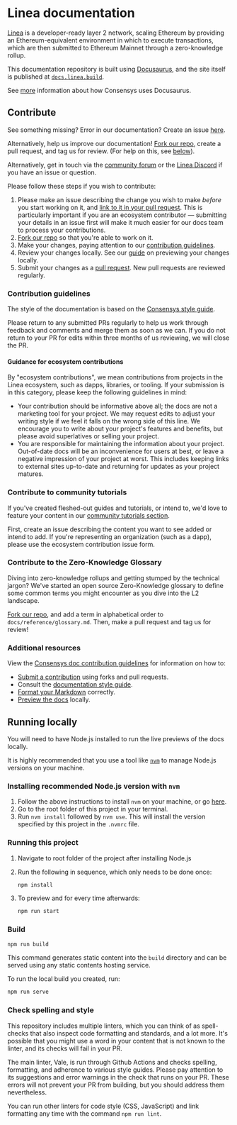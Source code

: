 # Linea documentation

[Linea](https://linea.build/) is a developer-ready layer 2 network, scaling Ethereum by providing
an Ethereum-equivalent environment in which to execute transactions, which are then submitted to
Ethereum Mainnet through a zero-knowledge rollup.

This documentation repository is built using [Docusaurus](https://docusaurus.io/), and the site
itself is published at [`docs.linea.build`](https://docs.linea.build/).

See [more](https://docs-template.consensys.net/) information about how Consensys uses Docusaurus.

## Contribute

See something missing? Error in our documentation? Create an issue [here](https://github.com/Consensys/doc.linea/issues).

Alternatively, help us improve our documentation! [Fork our repo](https://github.com/ConsenSys/doc.linea/fork),
create a pull request, and tag us for review. (For help on this, see [below](#how-to-submit-a-suggestion-or-change)).

Alternatively, get in touch via the [community forum](https://community.linea.build/) or the 
[Linea Discord](https://discord.gg/linea) if you have an issue or question.

Please follow these steps if you wish to contribute:
1. Please make an issue describing the change you wish to make _before_ you start working on it, and
[link to it in your pull request](https://docs.github.com/en/issues/tracking-your-work-with-issues/linking-a-pull-request-to-an-issue).
This is particularly important if you are an ecosystem contributor — submitting your details in an 
issue first will make it much easier for our docs team to process your contributions.
2. [Fork our repo](https://github.com/ConsenSys/doc.linea/fork) so that you're able to work on it. 
3. Make your changes, paying attention to our [contribution guidelines](#contribution-guidelines).
4. Review your changes locally. See our [guide](#running-locally) on previewing your 
changes locally.
5. Submit your changes as a [pull request](https://docs.github.com/en/pull-requests/collaborating-with-pull-requests/proposing-changes-to-your-work-with-pull-requests/creating-a-pull-request).
New pull requests are reviewed regularly.

### Contribution guidelines

The style of the documentation is based on the [Consensys style guide](https://docs-template.consensys.net/contribute/style-guide).

Please return to any submitted PRs regularly to help us work through feedback and comments and 
merge them as soon as we can. If you do not return to your PR for edits within three months of us 
reviewing, we will close the PR. 

#### Guidance for ecosystem contributions

By "ecosystem contributions", we mean contributions from projects in the Linea ecosystem, such as 
dapps, libraries, or tooling. If your submission is in this category, please keep the following
guidelines in mind:

- Your contribution should be informative above all; the docs are not a marketing tool for your 
project. We may request edits to adjust your writing style if we feel it falls on the wrong side of 
this line. We encourage you to write about your project's features and benefits, but please avoid 
superlatives or selling your project.
- You are responsible for maintaining the information about your project. Out-of-date docs will be 
an inconvenience for users at best, or leave a negative impression of your project at worst. This 
includes keeping links to external sites up-to-date and returning for updates as your project
matures.

### Contribute to community tutorials

If you've created fleshed-out guides and tutorials, or intend to, we'd love to feature your content
in our [community tutorials section](./docs/developers/guides/community/index.mdx).

First, create an issue describing the content you want to see added or intend to add. If you're
representing an organization (such as a dapp), please use the ecosystem contribution issue form.

### Contribute to the Zero-Knowledge Glossary

Diving into zero-knowledge rollups and getting stumped by the technical jargon? We've started an
open source Zero-Knowledge glossary to define some common terms you might encounter as you dive
into the L2 landscape.

[Fork our repo](https://github.com/Consensys/doc.linea/fork), and add a term in alphabetical
order to `docs/reference/glossary.md`. Then, make a pull request and tag us for review!

### Additional resources

View the [Consensys doc contribution guidelines](https://docs-template.consensys.net/) for
information on how to:

- [Submit a contribution](https://docs-template.consensys.net/contribute/submit-a-contribution) using forks and pull requests.
- Consult the [documentation style guide](https://docs-template.consensys.net/contribute/style-guide).
- [Format your Markdown](https://docs-template.consensys.net/contribute/format-markdown) correctly.
- [Preview the docs](https://docs-template.consensys.net/contribute/preview) locally.

## Running locally

You will need to have Node.js installed to run the live previews of the docs locally.

It is highly recommended that you use a tool like [`nvm`](https://github.com/nvm-sh/nvm#installing-and-updating)
to manage Node.js versions on your machine.

### Installing recommended Node.js version with `nvm`

1. Follow the above instructions to install `nvm` on your machine, or go [here](https://github.com/nvm-sh/nvm#installing-and-updating).
2. Go to the root folder of this project in your terminal.
3. Run `nvm install` followed by `nvm use`. This will install the version specified by this project in the `.nvmrc` file.

### Running this project

1. Navigate to root folder of the project after installing Node.js
2. Run the following in sequence, which only needs to be done once:

   ```bash
   npm install
   ```

3. To preview and for every time afterwards:

   ```bash
   npm run start
   ```

### Build

   ```bash
   npm run build
   ```

This command generates static content into the `build` directory and can be served using any static
contents hosting service.

To run the local build you created, run:

   ```bash
   npm run serve
   ```

### Check spelling and style

This repository includes multiple linters, which you can think of as spell-checks that also inspect
code formatting and standards, and a lot more. It's possible that you might use a word in your content
that is not known to the linter, and its checks will fail in your PR.

The main linter, Vale, is run through Github Actions and checks spelling, formatting, and adherence to
various style guides. Please pay attention to its suggestions and error warnings in the check that
runs on your PR. These errors will not prevent your PR from building, but you should address them
nevertheless. 

You can run other linters for code style (CSS, JavaScript) and link formatting any time with the 
command `npm run lint`.
